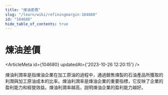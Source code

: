 ```yaml
---
title: "煉油差價"
slug: "/learn/wiki/refiningmargin-104680"
id: "104680"
hide_table_of_contents: true
---
```



# 煉油差價

<ArticleMeta id={104680} updatedAt={'2023-10-26 12:20:15'} />
<div className='border-solid border-b border-t-0 my-4 border-[var(--ifm-color-gray-300)]' />

煉油利潤率是指煉油企業在加工原油的過程中，通過銷售煉製的石油產品所獲取的利潤與加工原油成本的比率。煉油利潤率是煉油企業的重要指標，它反映了企業的盈利能力和經營效益。煉油利潤率越高，説明煉油企業的盈利能力越好。
